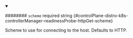 
<details className="config-field" data-expandable="false" open>
<summary>

######## `scheme` <span className="config-field-required" data-required="false">required</span> <span className="config-field-type">string</span> <span className="config-field-default"></span> <span className="config-field-enum"></span> {#controlPlane-distro-k8s-controllerManager-readinessProbe-httpGet-scheme}

Scheme to use for connecting to the host.
Defaults to HTTP.

</summary>



</details>
